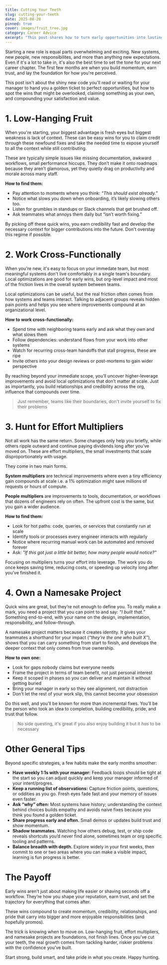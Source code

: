 ```yaml
---
title: Cutting Your Teeth
slug: cutting-your-teeth
date: 2025-08-28
pinned: true
cover: images/fruit_tree.jpg
category: Career Advice
excerpt: "This post shares how to turn early opportunities into lasting impact when starting a new role."
---
```



Starting a new role is equal parts overwhelming and exciting. New systems, new people, new responsibilites, and more than anything new expectations. Even if it's a lot to take in, it's also the best time to set the tone for your next career chapter. The first few months are when you build momentum, earn trust, and lay the foundation for how you're perceived.

This post isn't about the shiny new code you'll read or waiting for your manager to hand you a golden ticket to perfect opportunities, but how to spot the wins that might be overlooked, claiming something as your own, and compounding your satisfaction and value.

# 1. Low-Hanging Fruit

When you're starting, your biggest advantage is fresh eyes but biggest weakness is lack of context. These can be easy wins for you to claim credit through these newfound fixes and take the needed time to expose yourself to all the context while still contributing.

These are typically simple issues like missing documentation, awkward workflows, small performance hiccups. They don’t make it onto roadmaps because they aren’t glamorous, yet they quietly drag on productivity and morale across many staff.

**How to find them:**
- Pay attention to moments where you think: *“This should exist already.”*
- Notice what slows you down when onboarding, it’s likely slowing others too.
- Listen for grumbles in standups or Slack channels that get brushed off.
- Ask teammates what annoys them daily but “isn’t worth fixing.”

By picking off these quick wins, you earn credibility fast and develop the necessary context for bigger contributions into the future. Don't overstay this regime if possible.

# 2. Work Cross-Functionally

When you're new, it's easy to focus on your immedate team, but most meaningful systems don't live comfortably in a single team's boundary. Local optimizations are good for early wins, but org-level impact and most of the friction lives in the overall system between teams.

Local optimizations can be useful, but the real friction often comes from how systems and teams interact. Talking to adjacent groups reveals hidden pain points and helps you see where improvements compound at an organizational level.

**How to work cross-functionally:**
- Spend time with neighboring teams early and ask what they own and what slows them
- Follow dependencies: understand flows from your work into other systems
- Watch for recurring cross-team handoffs that stall progress, these are ripe
- Invite others into your design reviews or post-mortems to gain wider perspective

By reaching beyond your immediate scope, you’ll uncover higher-leverage improvements and avoid local optimizations that don’t matter at scale. Just as importantly, you build relationships and credibility across the org, influence that compounds over time.

> Just remember, teams like their boundaries, don't invite yourself to fix their problems

# 3. Hunt for Effort Multipliers

Not all work has the same return. Some changes only help you briefly, while others ripple outward and continue paying dividends long after you’ve moved on. These are effort multipliers, the small investments that scale disproportionately with usage.

They come in two main forms.

**System multipliers** are technical improvements where even a tiny efficiency gain compounds at scale i.e. a 1% optimization might save millions of requests or hours of compute.

**People multipliers** are improvements to tools, documentation, or workflows that dozens of engineers rely on often. The upfront cost is the same, but you gain a wider audience.

**How to find them:**
- Look for hot paths: code, queries, or services that constantly run at scale
- Identify tools or processes every engineer interacts with regularly
- Notice where recurring manual work can be automated and removed forever
- Ask: *"If this got just a little bit better, how many people would notice?"*

Focusing on multipliers turns your effort into leverage. The work you do once keeps saving time, reducing costs, or speeding up velocity long after you’ve finished it.

# 4. Own a Namesake Project

Quick wins are great, but they’re not enough to define you. To really make a mark, you need a project that you can point to and say: *“I built that.”* Something end-to-end, with your name on the design, implementation, responsibility, and follow-through.

A namesake project matters because it creates identity. It gives your teammates a shorthand for your impact (*“they’re the one who built X”*), shows that you can carry something from start to finish, and develops the deeper context that only comes from true ownership.

**How to own one:**
- Look for gaps nobody claims but everyone needs
- Frame the project in terms of team benefit, not just personal interest
- Keep it scoped in phases so you can deliver and maintain it without getting buried
- Bring your manager in early so they see alignment, not distraction
- Don't let the rest of your work slip, this cannot become your obsession

Do this well, and you’ll be known for more than incremental fixes. You’ll be the person who took an idea to completion, building credibility, pride, and trust that follow.

> No side questing, it's great if you also enjoy building it but it *has* to be necessary

# Other General Tips

Beyond specific strategies, a few habits make the early months smoother:

- **Have weekly 1:1s with your manager:** Feedback loops should be tight at the start so you can adjust quickly and keep your manager informed of your intent/progres.
- **Keep a running list of observations:** Capture friction points, questions, or oddities as you go. Fresh eyes fade fast and your memory of issues even faster.
- **Ask “why” often:** Most systems have history; understanding the context behind choices builds empathy and avoids naive fixes because you think you found a golden ticket.
- **Share progress early and often.** Small demos or updates build trust and show momentum.
- **Shadow teammates.** Watching how others debug, test, or ship code reveals shortcuts you’d never find alone, sometimes team or org specific tooling and patterns.
- **Balance breadth with depth.** Explore widely in your first weeks, then commit to one or two areas where you can make a visible impact, learning is fun progress is better.

# The Payoff

Early wins aren’t just about making life easier or shaving seconds off a workflow. They’re how you shape your reputation, earn trust, and set the trajectory for everything that comes after.

These wins compound to create momentum, credibility, relationships, and pride that carry into bigger and more enjoyable responsibilities (and hopefully promos).

The trick is knowing when to move on. Low-hanging fruit, effort multipliers, and namesake projects are foundations, not finish lines. Once you’ve cut your teeth, the real growth comes from tackling harder, riskier problems with the confidence you’ve built.

Start strong, build smart, and take pride in what you create. Happy hunting.
